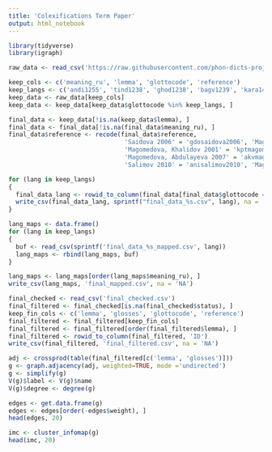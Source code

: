 ---
title: 'Colexifications Term Paper'
output: html_notebook
---

```{r, message=FALSE}
library(tidyverse)
library(igraph)
```

```{r, message=FALSE}
raw_data <- read_csv('https://raw.githubusercontent.com/phon-dicts-project/comparative_andic_dictionary_database/master/andic_dicts.csv')
```

```{r}
keep_cols <- c('meaning_ru', 'lemma', 'glottocode', 'reference')
keep_langs <- c('andi1255', 'tind1238', 'ghod1238', 'bagv1239', 'kara1474', 'akhv1239')
keep_data <- raw_data[keep_cols]
keep_data <- keep_data[keep_data$glottocode %in% keep_langs, ]
```

```{r}
final_data <- keep_data[!is.na(keep_data$lemma), ]
final_data <- final_data[!is.na(final_data$meaning_ru), ]
final_data$reference <- recode(final_data$reference, 
                                'Saidova 2006' = 'gdosaidova2006', 'Magomedova 2004' = 'kvamagomedova2004', 
                                'Magomedova, Khalidov 2001' = 'kptmagomedovakhalidova2001', 
                                'Magomedova, Abdulayeva 2007' = 'akvmagomedovaabdulayeva2007',
                                'Salimov 2010' = 'anisalimov2010', 'Magomedova 2003' = 'tinmagomedova2003')
```

```{r}
for (lang in keep_langs)
{
  final_data_lang <- rowid_to_column(final_data[final_data$glottocode == lang, ], 'ID')
  write_csv(final_data_lang, sprintf("final_data_%s.csv", lang), na = 'NA')
}
```

```{r, message=FALSE}
lang_maps <- data.frame()
for (lang in keep_langs)
{
  buf <- read_csv(sprintf('final_data_%s_mapped.csv', lang))
  lang_maps <- rbind(lang_maps, buf)
}
```

```{r}
lang_maps <- lang_maps[order(lang_maps$meaning_ru), ]
write_csv(lang_maps, 'final_mapped.csv', na = 'NA')
```


```{r, message=FALSE}
final_checked <- read_csv('final_checked.csv')
final_filtered <- final_checked[is.na(final_checked$status), ]
keep_fin_cols <- c('lemma', 'glosses', 'glottocode', 'reference')
final_filtered <- final_filtered[keep_fin_cols]
final_filtered <- final_filtered[order(final_filtered$lemma), ]
final_filtered <- rowid_to_column(final_filtered, 'ID')
write_csv(final_filtered, 'final_filtered.csv', na = 'NA')
```

```{r}
adj <- crossprod(table(final_filtered[c('lemma', 'glosses')]))
g <- graph.adjacency(adj, weighted=TRUE, mode ='undirected')
g <- simplify(g)
V(g)$label <- V(g)$name
V(g)$degree <- degree(g)
```

```{r}
edges <- get.data.frame(g)
edges <- edges[order(-edges$weight), ]
head(edges, 20)
```

```{r}
imc <- cluster_infomap(g)
head(imc, 20)
```
